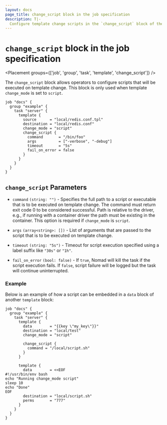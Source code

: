 ```yaml
---
layout: docs
page_title: change_script block in the job specification
description: T|-
  Configure template change scripts in the `change_script` block of the Nomad job specification. Nomad executes these scripts when a template changes. Configure the command, arguments, and timeout. Enable fail on error. Review an example of how to embed a script in the data block of a template block.
---
```


# `change_script` block in the job specification

<Placement groups={['job', 'group', 'task', 'template', 'change_script']} />

The `change_script` block allows operators to configure scripts that
will be executed on template change. This block is only used when template
`change_mode` is set to `script`.

```hcl
job "docs" {
  group "example" {
    task "server" {
      template {
        source      = "local/redis.conf.tpl"
        destination = "local/redis.conf"
        change_mode = "script"
        change_script {
          command       = "/bin/foo"
          args          = ["-verbose", "-debug"]
          timeout       = "5s"
          fail_on_error = false
        }
      }
    }
  }
}
```

## `change_script` Parameters

- `command` `(string: "")` - Specifies the full path to a script or executable
  that is to be executed on template change. The command must return exit code 0
  to be considered successful. Path is relative to the driver, e.g., if running
  with a container driver the path must be existing in the container.  This option
  is required if `change_mode` is `script`.

- `args` `(array<string>: [])` - List of arguments that are passed to the script
  that is to be executed on template change.

- `timeout` `(string: "5s")` - Timeout for script execution specified using a
  label suffix like `"30s"` or `"1h"`.

- `fail_on_error` `(bool: false)` - If `true`, Nomad will kill the task if the
  script execution fails. If `false`, script failure will be logged but the task
  will continue uninterrupted.

### Example

Below is an example of how a script can be embedded in a `data` block of another
`template` block:

```hcl
job "docs" {
  group "example" {
    task "server" {
      template {
        data        = "{{key \"my_key\"}}"
        destination = "local/test"
        change_mode = "script"

        change_script {
          command = "/local/script.sh"
        }
      }

      template {
        data        = <<EOF
#!/usr/bin/env bash
echo "Running change_mode script"
sleep 10
echo "Done"
EOF
        destination = "local/script.sh"
        perms       = "777"
      }
    }
  }
}
```
